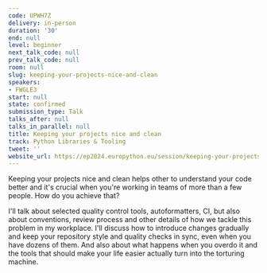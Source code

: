 ```yaml
---
code: UPWH7Z
delivery: in-person
duration: '30'
end: null
level: beginner
next_talk_code: null
prev_talk_code: null
room: null
slug: keeping-your-projects-nice-and-clean
speakers:
- FWGLE3
start: null
state: confirmed
submission_type: Talk
talks_after: null
talks_in_parallel: null
title: Keeping your projects nice and clean
track: Python Libraries & Tooling
tweet: ''
website_url: https://ep2024.europython.eu/session/keeping-your-projects-nice-and-clean
---
```


Keeping your projects nice and clean helps other to understand your code better and it's crucial when you're working in teams of more than a few people. How do you achieve that?

I'll talk about selected quality control tools, autoformatters, CI, but also about conventions, review process and other details of how we tackle this problem in my workplace. I'll discuss how to introduce changes gradually and keep your repository style and quality checks in sync, even when you have dozens of them. And also about what happens when you overdo it and the tools that should make your life easier actually turn into the torturing machine.
